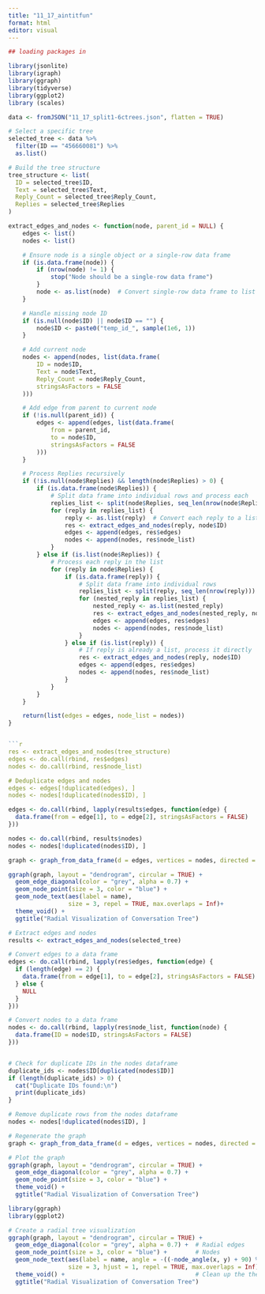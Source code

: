 ```yaml
---
title: "11_17_aintitfun"
format: html
editor: visual
---
```


```r
## loading packages in

library(jsonlite)
library(igraph)
library(ggraph)
library(tidyverse)
library(ggplot2)
library (scales)

```

```r
data <- fromJSON("11_17_split1-6ctrees.json", flatten = TRUE)

# Select a specific tree
selected_tree <- data %>% 
  filter(ID == "456660081") %>% 
  as.list()

# Build the tree structure
tree_structure <- list(
  ID = selected_tree$ID,
  Text = selected_tree$Text,
  Reply_Count = selected_tree$Reply_Count,
  Replies = selected_tree$Replies
)

```

```r
extract_edges_and_nodes <- function(node, parent_id = NULL) {
    edges <- list()
    nodes <- list()

    # Ensure node is a single object or a single-row data frame
    if (is.data.frame(node)) {
        if (nrow(node) != 1) {
            stop("Node should be a single-row data frame")
        }
        node <- as.list(node)  # Convert single-row data frame to list
    }

    # Handle missing node ID
    if (is.null(node$ID) || node$ID == "") {
        node$ID <- paste0("temp_id_", sample(1e6, 1))
    }

    # Add current node
    nodes <- append(nodes, list(data.frame(
        ID = node$ID,
        Text = node$Text,
        Reply_Count = node$Reply_Count,
        stringsAsFactors = FALSE
    )))

    # Add edge from parent to current node
    if (!is.null(parent_id)) {
        edges <- append(edges, list(data.frame(
            from = parent_id,
            to = node$ID,
            stringsAsFactors = FALSE
        )))
    }

    # Process Replies recursively
    if (!is.null(node$Replies) && length(node$Replies) > 0) {
        if (is.data.frame(node$Replies)) {
            # Split data frame into individual rows and process each
            replies_list <- split(node$Replies, seq_len(nrow(node$Replies)))
            for (reply in replies_list) {
                reply <- as.list(reply)  # Convert each reply to a list
                res <- extract_edges_and_nodes(reply, node$ID)
                edges <- append(edges, res$edges)
                nodes <- append(nodes, res$node_list)
            }
        } else if (is.list(node$Replies)) {
            # Process each reply in the list
            for (reply in node$Replies) {
                if (is.data.frame(reply)) {
                    # Split data frame into individual rows
                    replies_list <- split(reply, seq_len(nrow(reply)))
                    for (nested_reply in replies_list) {
                        nested_reply <- as.list(nested_reply)
                        res <- extract_edges_and_nodes(nested_reply, node$ID)
                        edges <- append(edges, res$edges)
                        nodes <- append(nodes, res$node_list)
                    }
                } else if (is.list(reply)) {
                    # If reply is already a list, process it directly
                    res <- extract_edges_and_nodes(reply, node$ID)
                    edges <- append(edges, res$edges)
                    nodes <- append(nodes, res$node_list)
                }
            }
        }
    }

    return(list(edges = edges, node_list = nodes))
}


```r
res <- extract_edges_and_nodes(tree_structure)
edges <- do.call(rbind, res$edges)
nodes <- do.call(rbind, res$node_list)

# Deduplicate edges and nodes
edges <- edges[!duplicated(edges), ]
nodes <- nodes[!duplicated(nodes$ID), ]

```


```r
edges <- do.call(rbind, lapply(results$edges, function(edge) {
  data.frame(from = edge[1], to = edge[2], stringsAsFactors = FALSE)
}))

nodes <- do.call(rbind, results$nodes)
nodes <- nodes[!duplicated(nodes$ID), ]
```

```r
graph <- graph_from_data_frame(d = edges, vertices = nodes, directed = TRUE)
```


```r
ggraph(graph, layout = "dendrogram", circular = TRUE) + 
  geom_edge_diagonal(color = "grey", alpha = 0.7) +
  geom_node_point(size = 3, color = "blue") +
  geom_node_text(aes(label = name), 
                 size = 3, repel = TRUE, max.overlaps = Inf)+ 
  theme_void() +
  ggtitle("Radial Visualization of Conversation Tree")
```




```r
# Extract edges and nodes
results <- extract_edges_and_nodes(selected_tree)

# Convert edges to a data frame
edges <- do.call(rbind, lapply(res$edges, function(edge) {
  if (length(edge) == 2) {
    data.frame(from = edge[1], to = edge[2], stringsAsFactors = FALSE)
  } else {
    NULL
  }
}))

# Convert nodes to a data frame
nodes <- do.call(rbind, lapply(res$node_list, function(node) {
  data.frame(ID = node$ID, stringsAsFactors = FALSE)
}))



```

```r
# Check for duplicate IDs in the nodes dataframe
duplicate_ids <- nodes$ID[duplicated(nodes$ID)]
if (length(duplicate_ids) > 0) {
  cat("Duplicate IDs found:\n")
  print(duplicate_ids)
}

# Remove duplicate rows from the nodes dataframe
nodes <- nodes[!duplicated(nodes$ID), ]

# Regenerate the graph
graph <- graph_from_data_frame(d = edges, vertices = nodes, directed = TRUE)

# Plot the graph
ggraph(graph, layout = "dendrogram", circular = TRUE) + 
  geom_edge_diagonal(color = "grey", alpha = 0.7) +
  geom_node_point(size = 3, color = "blue") +
  theme_void() +
  ggtitle("Radial Visualization of Conversation Tree")

```

```r
library(ggraph)
library(ggplot2)

# Create a radial tree visualization
ggraph(graph, layout = "dendrogram", circular = TRUE) + 
  geom_edge_diagonal(color = "grey", alpha = 0.7) +  # Radial edges
  geom_node_point(size = 3, color = "blue") +        # Nodes
  geom_node_text(aes(label = name, angle = -((-node_angle(x, y) + 90) %% 180) + 90), 
                 size = 3, hjust = 1, repel = TRUE, max.overlaps = Inf) + # Adjusted labels for radial layout
  theme_void() +                                     # Clean up the theme
  ggtitle("Radial Visualization of Conversation Tree")


```
